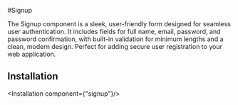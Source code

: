 #Signup


The Signup component is a sleek, user-friendly form designed for seamless user authentication. It includes fields for full name, email, password, and password confirmation, with built-in validation for minimum lengths and a clean, modern design. Perfect for adding secure user registration to your web application.

<ComponentPreview component="signup"/>

## Installation

<Installation component={"signup"}/>

<br/>
<br/>

